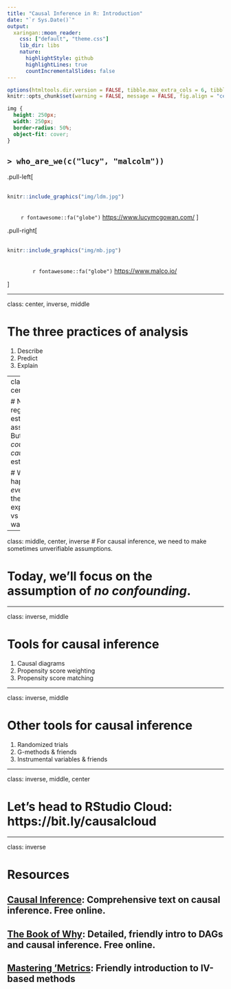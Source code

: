 ```yaml
---
title: "Causal Inference in R: Introduction"
date: "`r Sys.Date()`"
output:
  xaringan::moon_reader:
    css: ["default", "theme.css"]
    lib_dir: libs
    nature:
      highlightStyle: github
      highlightLines: true
      countIncrementalSlides: false
---
```


```r
options(htmltools.dir.version = FALSE, tibble.max_extra_cols = 6, tibble.width = 60)
knitr::opts_chunk$set(warning = FALSE, message = FALSE, fig.align = "center", dpi = 320)
```

```css
img {
  height: 250px;
  width: 250px;
  border-radius: 50%;
  object-fit: cover;
}
```



## `> who_are_we(c("lucy", "malcolm"))`

.pull-left[
<br />
<br />
```r
knitr::include_graphics("img/ldm.jpg")
```
<br />
&nbsp;&nbsp;&nbsp;&nbsp;&nbsp;&nbsp;&nbsp; `r fontawesome::fa("globe")` [https://www.lucymcgowan.com/](https://www.lucymcgowan.com/)
]

.pull-right[
<br />
<br />
```r
knitr::include_graphics("img/mb.jpg")
```
<br />
&nbsp;&nbsp;&nbsp;&nbsp;&nbsp;&nbsp;&nbsp;&nbsp;&nbsp;&nbsp;&nbsp;&nbsp;&nbsp;&nbsp;  `r fontawesome::fa("globe")` [https://www.malco.io/](https://www.malco.io/)

]

---

class: center, inverse, middle

# The three practices of analysis

1. Describe
2. Predict
3. Explain

---
class: middle, center, inverse

# Normal regression estimates associations. But we want *counterfactual, causal* estimates:

# What would happen if *everyone* in the study were exposed to x vs if *no one* was exposed.


---

class: middle, center, inverse
# For causal inference, we need to make sometimes unverifiable assumptions. 

# Today, we'll focus on the assumption of *no confounding*.

---

class: inverse, middle

# Tools for causal inference

1. Causal diagrams
1. Propensity score weighting
1. Propensity score matching

---

class: inverse, middle

# Other tools for causal inference

1. Randomized trials
1. G-methods & friends
1. Instrumental variables & friends

---

class: inverse, middle, center

# Let's head to RStudio Cloud: https://bit.ly/causalcloud

---


class: inverse

# Resources
## [Causal Inference](https://www.hsph.harvard.edu/miguel-hernan/causal-inference-book/): Comprehensive text on causal inference. Free online.
## [The Book of Why](http://bayes.cs.ucla.edu/WHY/): Detailed, friendly intro to DAGs and causal inference. Free online.
## [Mastering 'Metrics](http://www.masteringmetrics.com/): Friendly introduction to IV-based methods
